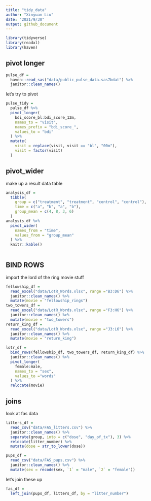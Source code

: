 ```yaml
---
title: "tidy_data"
author: "Xinyuan Liu"
date: "2021/9/30"
output: github_document
---
```


```r
library(tidyverse)
library(readxl)
library(haven)
```

## pivot longer
```r
pulse_df =
  haven::read_sas("data/public_pulse_data.sas7bdat") %>% 
  janitor::clean_names()

```

let's try to pivot

```r
pulse_tidy = 
  pulse_df %>% 
  pivot_longer(
    bdi_score_bl:bdi_score_12m,
    names_to = "visit", 
    names_prefix = "bdi_score_",
    values_to = "bdi"
  ) %>% 
  mutate(
    visit = replace(visit, visit == "bl", "00m"),
    visit = factor(visit)
  )
```

## pivot_wider

make up a result data table

```r
analysis_df = 
  tibble(
    group = c("treatment", "treatment", "control", "control"),
    time = c("a", "b", "a", "b"),
    group_mean = c(4, 8, 3, 6)
  )
analysis_df %>% 
  pivot_wider(
    names_from = "time",
    values_from = "group_mean"
  ) %>% 
  knitr::kable()
  
```

## BIND ROWS

import the lord of the ring movie stuff

```r
fellowship_df = 
  read_excel("data/LotR_Words.xlsx", range ="B3:D6") %>% 
  janitor::clean_names() %>% 
  mutate(movie = "fellowship_rings")
two_towers_df = 
  read_excel("data/LotR_Words.xlsx", range ="F3:H6") %>% 
  janitor::clean_names() %>% 
  mutate(movie = "two_towers")
return_king_df = 
  read_excel("data/LotR_Words.xlsx", range ="J3:L6") %>% 
  janitor::clean_names() %>% 
  mutate(movie = "return_king")

lotr_df = 
  bind_rows(fellowship_df, two_towers_df, return_king_df) %>% 
  janitor::clean_names() %>% 
  pivot_longer(
    female:male,
    names_to = "sex",
    values_to ="words"
  ) %>% 
  relocate(movie)

```

## joins

look at fas data

```r
litters_df = 
  read_csv("data/FAS_litters.csv") %>% 
  janitor::clean_names() %>% 
  separate(group, into = c("dose", "day_of_tx"), 3) %>% 
  relocate(litter_number) %>% 
  mutate(dose = str_to_lower(dose))

pups_df =
  read_csv("data/FAS_pups.csv") %>% 
  janitor::clean_names() %>% 
  mutate(sex = recode(sex, `1` = "male", `2` = "female"))
```

let's join these up

```r
fas_df = 
  left_join(pups_df, litters_df, by = "litter_number")
```

